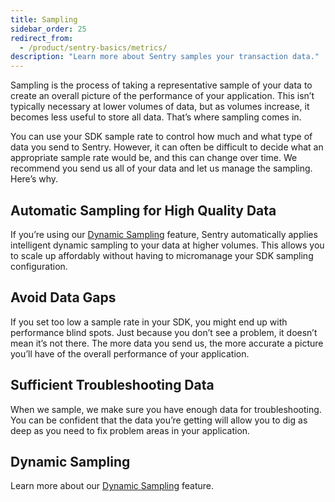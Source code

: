 ```yaml
---
title: Sampling
sidebar_order: 25
redirect_from:
  - /product/sentry-basics/metrics/
description: "Learn more about Sentry samples your transaction data."
---
```


Sampling is the process of taking a representative sample of your data to create an overall picture of the performance of your application. This isn’t typically necessary at lower volumes of data, but as volumes increase, it becomes less useful to store all data. That’s where sampling comes in.

You can use your SDK sample rate to control how much and what type of data you send to Sentry. However, it can often be difficult to decide what an appropriate sample rate would be, and this can change over time. We recommend you send us all of your data and let us manage the sampling. Here’s why.

## Automatic Sampling for High Quality Data

If you’re using our [Dynamic Sampling](/product/data-management-settings/dynamic-sampling/) feature, Sentry automatically applies intelligent dynamic sampling to your data at higher volumes. This allows you to scale up affordably without having to micromanage your SDK sampling configuration.

## Avoid Data Gaps

If you set too low a sample rate in your SDK, you might end up with performance blind spots. Just because you don’t see a problem, it doesn’t mean it’s not there. The more data you send us, the more accurate a picture you’ll have of the overall performance of your application.

## Sufficient Troubleshooting Data

When we sample, we make sure you have enough data for troubleshooting. You can be confident that the data you’re getting will allow you to dig as deep as you need to fix problem areas in your application.

## Dynamic Sampling

Learn more about our [Dynamic Sampling](/product/data-management-settings/dynamic-sampling/) feature.
